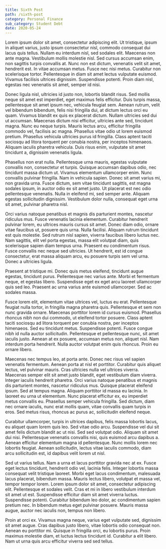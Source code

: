 ```yaml
---
title: Sixth Post
path: /sixth-post
category: Personal Finance
sub_category: Student Debt
date: 2020-05-24
---
```


Lorem ipsum dolor sit amet, consectetur adipiscing elit. Ut tristique, ipsum in aliquet varius, justo ipsum consectetur nisl, commodo consequat dui lacus quis tellus. Nullam eu interdum nisl, sed sodales elit. Maecenas non ante magna. Vestibulum mollis molestie nisl. Sed cursus accumsan enim, non sagittis turpis convallis at. Nunc non est dictum, venenatis velit sit amet, hendrerit est. In vitae accumsan metus. Fusce nec nisi metus. Curabitur non scelerisque tortor. Pellentesque in diam sit amet lectus vulputate euismod. Vivamus facilisis ultrices dignissim. Suspendisse potenti. Proin diam nisl, egestas nec venenatis sit amet, semper id nisi.

Donec ligula nisl, ultricies id justo non, lobortis blandit risus. Sed mollis neque sit amet est imperdiet, eget maximus felis efficitur. Duis turpis massa, pellentesque sit amet ipsum nec, vehicula feugiat sem. Aenean rutrum, velit vel bibendum bibendum, felis nisi fringilla dui, at dictum lectus orci eu quam. Vivamus blandit ex quis ex placerat dictum. Nullam ultricies sed dui ut accumsan. Maecenas dictum nisi efficitur, ultricies ante sed, tincidunt magna. Nunc eu neque turpis. Mauris lectus arcu, efficitur fringilla commodo vel, facilisis ac magna. Phasellus vitae odio ut lorem euismod pretium. Phasellus vehicula ultricies purus id fringilla. Class aptent taciti sociosqu ad litora torquent per conubia nostra, per inceptos himenaeos. Aliquam iaculis pharetra vehicula. Duis risus enim, vulputate sit amet tincidunt a, dignissim venenatis ligula.

Phasellus non erat nulla. Pellentesque urna mauris, egestas vulputate convallis non, consectetur et turpis. Quisque accumsan dapibus odio, nec tincidunt massa dictum ut. Vivamus elementum ullamcorper enim. Nunc convallis pulvinar fringilla. Nam in vehicula sapien. Donec sit amet varius mi, non gravida urna. Fusce dictum, sem vitae tincidunt sagittis, est magna sodales ipsum, in auctor odio ex sit amet justo. Ut placerat est nec odio pellentesque venenatis. Nulla in eleifend mi, sed semper ante. Aliquam egestas sollicitudin dignissim. Vestibulum dolor nulla, consequat eget urna sit amet, pulvinar pharetra nisl.

Orci varius natoque penatibus et magnis dis parturient montes, nascetur ridiculus mus. Fusce venenatis lacinia elementum. Curabitur hendrerit pulvinar lorem, eu ultrices mauris cursus sit amet. Donec diam odio, ornare vitae faucibus ut, posuere quis urna. Nulla facilisi. Aliquam rutrum tincidunt est quis molestie. Sed rutrum nisl sapien, viverra faucibus libero luctus nec. Nam sagittis, elit vel porta egestas, massa elit volutpat diam, quis scelerisque sapien diam tempus urna. Praesent eu condimentum risus. Fusce convallis nec neque sed ultricies. Ut hendrerit, est id congue consectetur, erat massa aliquam arcu, eu posuere turpis sem vel urna. Donec a ultricies ligula.

Praesent at tristique mi. Donec quis metus eleifend, tincidunt augue egestas, tincidunt purus. Pellentesque nec varius ante. Morbi et fermentum neque, et egestas libero. Suspendisse eget ex eget arcu laoreet ullamcorper quis sed leo. Praesent ac urna varius ante euismod ullamcorper. Sed ac sodales massa.

Fusce lorem elit, elementum vitae ultrices vel, luctus eu erat. Pellentesque feugiat nulla tortor, in fringilla magna pharetra quis. Pellentesque et sem non nunc gravida ornare. Maecenas porttitor lorem id cursus euismod. Phasellus rhoncus nibh non dui commodo, ut eleifend tortor posuere. Class aptent taciti sociosqu ad litora torquent per conubia nostra, per inceptos himenaeos. Sed eu tincidunt metus. Suspendisse potenti. Fusce congue nibh id nulla auctor sollicitudin. Pellentesque et pellentesque nunc, sit amet iaculis justo. Aenean at ex posuere, accumsan metus non, aliquet nisl. Nam interdum porta hendrerit. Nulla auctor volutpat enim quis rhoncus. Proin eu ornare libero.

Maecenas nec tempus leo, at porta ante. Donec nec risus vel sapien venenatis fermentum. Aenean porta at nisl et porttitor. Curabitur quis aliquet lectus, vel pulvinar mauris. Cras ultricies nulla vel ultrices viverra. Maecenas semper elit sit amet justo blandit, eget vestibulum diam viverra. Integer iaculis hendrerit pharetra. Orci varius natoque penatibus et magnis dis parturient montes, nascetur ridiculus mus. Quisque placerat eleifend ipsum. Sed at tempus magna. Aliquam porttitor id massa eu lacinia. In laoreet eu urna ut elementum. Nunc placerat efficitur ex, eu imperdiet metus convallis eu. Phasellus semper vehicula fringilla. Sed dictum, diam nec ornare iaculis, nunc erat mollis quam, vitae convallis quam turpis in eros. Sed metus risus, rhoncus ac purus ac, sollicitudin eleifend neque.

Curabitur ullamcorper, turpis in ultrices dapibus, felis massa lobortis lacus, eu aliquet quam lorem quis leo. Sed vitae odio arcu. Suspendisse vel dui sit amet felis dictum blandit ac ut nisi. Sed sed volutpat odio. Aliquam sit amet dui nisi. Pellentesque venenatis convallis nisi, quis euismod arcu dapibus a. Aenean efficitur elementum magna id pellentesque. Nunc mollis lorem nec lobortis feugiat. Aenean sollicitudin, lectus vitae iaculis commodo, diam arcu sollicitudin est, id dapibus velit lorem ut nisl.

Sed ut varius tellus. Nam a urna et lacus porttitor gravida nec at ex. Fusce eget lectus tincidunt, hendrerit odio vel, lacinia felis. Integer lobortis massa consequat velit tristique laoreet. Morbi eget lacus condimentum, malesuada lacus placerat, bibendum massa. Mauris lectus libero, volutpat et massa vel, tempor tempor lorem. Lorem ipsum dolor sit amet, consectetur adipiscing elit. Pellentesque et sodales velit. Cras et mi in libero vestibulum interdum sit amet ut est. Suspendisse efficitur diam sit amet viverra luctus. Suspendisse potenti. Curabitur bibendum leo dolor, ac condimentum sapien pretium nec. In bibendum metus eget pulvinar posuere. Mauris massa augue, auctor nec iaculis non, tempus non libero.

Proin at orci ex. Vivamus magna neque, varius eget vulputate sed, dignissim sit amet augue. Cras dapibus justo libero, vitae lobortis odio consequat non. Aenean eu porttitor mi. Quisque in fringilla orci, eu lobortis purus. Proin maximus molestie diam, et luctus lectus tincidunt id. Curabitur a elit libero. Nam ut urna quis arcu efficitur viverra sed sed tellus.

